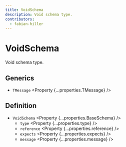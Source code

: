 ```yaml
---
title: VoidSchema
description: Void schema type.
contributors:
  - fabian-hiller
---
```



# VoidSchema

Void schema type.

## Generics

- `TMessage` <Property {...properties.TMessage} />

## Definition

- `VoidSchema` <Property {...properties.BaseSchema} />
  - `type` <Property {...properties.type} />
  - `reference` <Property {...properties.reference} />
  - `expects` <Property {...properties.expects} />
  - `message` <Property {...properties.message} />
